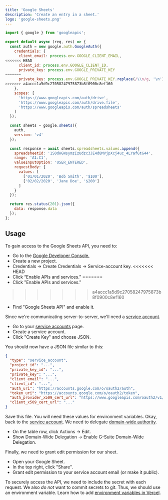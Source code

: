 ```yaml
---
title: 'Google Sheets'
description: 'Create an entry in a sheet.'
logo: 'google-sheets.png'
---
```


```js
import { google } from 'googleapis';

export default async (req, res) => {
  const auth = new google.auth.GoogleAuth({
    credentials: {
      client_email: process.env.GOOGLE_CLIENT_EMAIL,
<<<<<<< HEAD
      client_id: process.env.GOOGLE_CLIENT_ID,
      private_key: process.env.GOOGLE_PRIVATE_KEY
=======
      private_key: process.env.GOOGLE_PRIVATE_KEY.replace(/\\n/g, '\n')
>>>>>>> a4accc1a5d9c27058247975873b8f0900c8ef160
    },
    scopes: [
      'https://www.googleapis.com/auth/drive',
      'https://www.googleapis.com/auth/drive.file',
      'https://www.googleapis.com/auth/spreadsheets'
    ]
  });

  const sheets = google.sheets({
    auth,
    version: 'v4'
  });

  const response = await sheets.spreadsheets.values.append({
    spreadsheetId: '1S0dHGWsymzIzUdzc3JE4d8MVjpXcj4uc_4LYafGtG44',
    range: 'A1:C1',
    valueInputOption: 'USER_ENTERED',
    requestBody: {
      values: [
        ['01/01/2020', 'Bob Smith', '$100'],
        ['02/02/2020', 'Jane Doe', '$200']
      ]
    }
  });

  return res.status(201).json({
    data: response.data
  });
};
```

## Usage

<Step number={1} title="Get Access To Sheets" />

To gain access to the Google Sheets API, you need to:

- Go to the [Google Developer Console.](https://console.developers.google.com/)
- Create a new project.
- Credentials -> Create Credentials -> Service-account key.
<<<<<<< HEAD
- Click “Enable APIs and services.”
=======
- Click "Enable APIs and services."
>>>>>>> a4accc1a5d9c27058247975873b8f0900c8ef160
- Find "Google Sheets API" and enable it.

<Step number={2} title="Create Service Account" />

Since we're communicating server-to-server, we'll need a [service account](https://developers.google.com/identity/protocols/OAuth2ServiceAccount).

- Go to your [service accounts](https://console.developers.google.com/iam-admin/serviceaccounts) page.
- Create a service account.
- Click "Create Key" and choose JSON.

You should now have a JSON file similar to this:

```json
{
  "type": "service_account",
  "project_id": "...",
  "private_key_id": "...",
  "private_key": "...",
  "client_email": "...",
  "client_id": "...",
  "auth_uri": "https://accounts.google.com/o/oauth2/auth",
  "token_uri": "https://accounts.google.com/o/oauth2/token",
  "auth_provider_x509_cert_url": "https://www.googleapis.com/oauth2/v1/certs",
  "client_x509_cert_url": "..."
}
```

Save this file. You will need these values for environment variables.
Okay, back to the [service account](https://console.developers.google.com/iam-admin/serviceaccounts).
We need to delegate [domain-wide authority](https://developers.google.com/identity/protocols/OAuth2ServiceAccount#delegatingauthority).

- On the table row, click Actions -> Edit.
- Show Domain-Wide Delegation -> Enable G-Suite Domain-Wide Delegation.

Finally, we need to grant edit permission for our sheet.

- Open your Google Sheet.
- In the top right, click "Share".
- Grant edit permission to your service account email (or make it public).

<Step number={3} title="Add Environment Variables" />

To securely access the API, we need to include the secret with each request.
We also _do not_ want to commit secrets to git. Thus, we should use an environment variable.
Learn how to add [environment variables in Vercel](https://vercel.com/docs/environment-variables).
